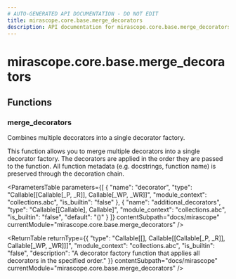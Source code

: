 ```yaml
---
# AUTO-GENERATED API DOCUMENTATION - DO NOT EDIT
title: mirascope.core.base.merge_decorators
description: API documentation for mirascope.core.base.merge_decorators
---
```


# mirascope.core.base.merge_decorators

<ApiType type="Module" />

## Functions

### merge_decorators

<ApiType type="Function" />

Combines multiple decorators into a single decorator factory.

This function allows you to merge multiple decorators into a single decorator factory.
The decorators are applied in the order they are passed to the function.
All function metadata (e.g. docstrings, function name) is preserved through the decoration chain.

<ParametersTable
  parameters={[
  {
    "name": "decorator",
    "type": "Callable[[Callable[_P, _R]], Callable[_WP, _WR]]",
    "module_context": "collections.abc",
    "is_builtin": "false"
  },
  {
    "name": "additional_decorators",
    "type": "Callable[[Callable], Callable]",
    "module_context": "collections.abc",
    "is_builtin": "false",
    "default": "()"
  }
]}
  contentSubpath="docs/mirascope"
  currentModule="mirascope.core.base.merge_decorators"
/>

<ReturnTable
  returnType={{
  "type": "Callable[[], Callable[[Callable[_P, _R]], Callable[_WP, _WR]]]",
  "module_context": "collections.abc",
  "is_builtin": "false",
  "description": "A decorator factory function that applies all decorators in the specified order."
}}
  contentSubpath="docs/mirascope"
  currentModule="mirascope.core.base.merge_decorators"
/>



